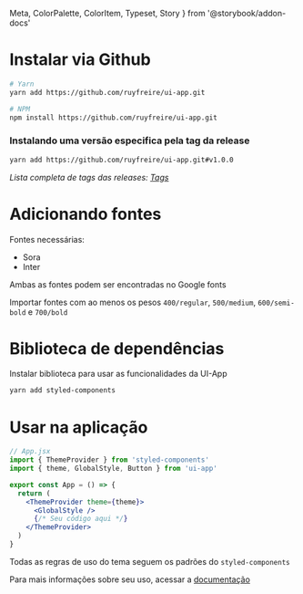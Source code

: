   Meta,
  ColorPalette,
  ColorItem,
  Typeset,
  Story
} from '@storybook/addon-docs'

<Meta title="_Introdução/Como Usar" />

# Instalar via Github

```bash
# Yarn
yarn add https://github.com/ruyfreire/ui-app.git

# NPM
npm install https://github.com/ruyfreire/ui-app.git
```

### Instalando uma versão especifica pela tag da release

```bash
yarn add https://github.com/ruyfreire/ui-app.git#v1.0.0
```

_Lista completa de tags das releases: [Tags](https://github.com/ruyfreire/ui-app/tags)_

# Adicionando fontes

Fontes necessárias:
- Sora
- Inter

Ambas as fontes podem ser encontradas no Google fonts

Importar fontes com ao menos os pesos `400/regular`, `500/medium`, `600/semi-bold` e `700/bold`

# Biblioteca de dependências

Instalar biblioteca para usar as funcionalidades da UI-App

```bash
yarn add styled-components
```

# Usar na aplicação

```jsx
// App.jsx
import { ThemeProvider } from 'styled-components'
import { theme, GlobalStyle, Button } from 'ui-app'

export const App = () => {
  return (
    <ThemeProvider theme={theme}>
      <GlobalStyle />
      {/* Seu código aqui */}
    </ThemeProvider>
  )
}
```

Todas as regras de uso do tema seguem os padrões do `styled-components`

Para mais informações sobre seu uso, acessar a [documentação](https://github.com/styled-components/styled-components)

